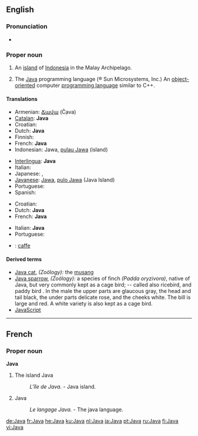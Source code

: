 {{wikipedia}}
{{also|java}}
==English==

===Pronunciation===
* {{SAMPA|/"dZA:va/}}
*: {{rhymes|ɑːvə}}

===Proper noun===
{{en-proper-noun}}

# An [[island]] of [[Indonesia]] in the Malay Archipelago.
# {{programming language}} The [[w:Java programming language|Java]] programming language (® Sun Microsystems, Inc.)  An [[object-oriented]] computer [[programming language]] similar to C++.

====Translations====
{{trans-top|island of Indonesia}}
* Armenian: [[Ճավա]] (Č̣ava)
* [[Catalan]]: '''Java'''
* Croatian: {{t-|hr|Java|f}}
* Dutch: '''Java''' {{n}}
* Finnish: {{t+|fi|Jaava}}
* French: '''Java''' {{f}}
* Indonesian: Jawa, [[pulau Jawa]] (island)
{{trans-mid}}
* [[Interlingua]]: '''Java'''
* Italian: {{t-|it|Giava}}
* Japanese: {{t-|ja|ジャワ|sc=Jpan}}, {{t-|ja|ジャワ島|sc=Jpan}}
* [[Javanese]]: [[Jawa]], [[pulo Jawa]] (Java Island)
* Portuguese: {{t+|pt|Java|f}}
* Spanish: {{t-|es|Java}}
{{trans-bottom}}

{{trans-top|programming language}}
<!-- Trade marks are international. Therefore, make an entry only, if the word is NOT spelled Java in the language concerned or there's a gender to be applied-->
* Croatian: {{t-|hr|Java|f}}
* Dutch: '''Java''' {{n}}
* French: '''Java''' {{m}}
{{trans-mid}}
* Italian: '''Java''' {{m}}
* Portuguese: {{t+|pt|Java|m}}
{{trans-bottom}}

{{checktrans-top}}
* {{ttbc|Interlingua}}: [[caffe]]
{{trans-bottom}}

====Derived terms====
* [[Java cat]], ''(Zoölogy):'' the [[musang]]
* [[Java sparrow]], ''(Zoölogy):'' a species of finch ''(Padda oryzivora)'', native of Java, but very commonly kept as a cage bird; -- called also ricebird, and paddy bird . In the male the upper parts are glaucous gray, the head and tail black, the under parts delicate rose, and the cheeks white. The bill is large and red. A white variety is also kept as a cage bird.
* [[JavaScript]] <!-- No, the word is ''related'' but not derived.-->

----

==French==

===Proper noun===
'''Java'''

# The island Java
#: ''L'île de Java.'' - Java island.
# Java
#: ''Le langage Java.'' - The java language.
<!--move to [[java]]: # A dance.
#: ''Il danse la '''java.'' - He dances java.-->

[[de:Java]]
[[fr:Java]]
[[he:Java]]
[[ku:Java]]
[[nl:Java]]
[[ja:Java]]
[[pt:Java]]
[[ru:Java]]
[[fi:Java]]
[[vi:Java]]